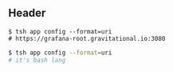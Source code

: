 ## Header

```code
$ tsh app config --format=uri
# https://grafana-root.gravitational.io:3080
```

```bash
$ tsh app config --format=uri
# it's bash lang
```
